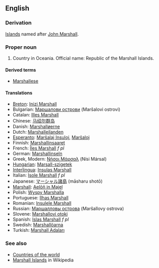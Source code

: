 ==English==
===Derivation===
[[Island]]s named after [[w:History of the Marshall Islands|John Marshall]].

===Proper noun===
# Country in Oceania. Official name: Republic of the Marshall Islands.

====Derived terms====
*[[Marshallese]]

====Translations====
*[[Breton]]: [[Inizi Marshall]]
*Bulgarian: [[Маршалови острови]] (Maršalovi ostrovi)
*Catalan: [[Illes Marshall]]
*Chinese: [[马绍尔群岛]]
*Danish: [[Marshalløerne]]
*Dutch: [[Marshalleilanden]]
*[[Esperanto]]: [[Marŝalaj Insuloj]], [[Marŝaloj]]
*Finnish: [[Marshallinsaaret]]
*French: [[Îles Marshall]] ''f pl''
*German: [[Marshallinseln]]
*Greek, Modern: [[Νήσοι Μάρσαλ]] (Nísi Mársal)
*[[Hungarian]]: [[Marsall-szigetek]]
*[[Interlingua]]: [[Insulas Marshall]]
*Italian: [[Isole Marshall]] ''f pl''
*Japanese: [[マーシャル諸島]] (māsharu shotō)
*[[Marshall]]: [[Aelōn̄ in M̧ajeļ]]
*Polish: [[Wyspy Marshalla]]
*Portuguese: [[Ilhas Marshall]]
*Romanian: [[Insulele Marshall]]
*Russian: [[Маршалловы острова]] (Maršallovy ostrova)
*Slovene: [[Marshallovi otoki]]
*Spanish: [[Islas Marshall]] ''f pl''
*Swedish: [[Marshallöarna]]
*Turkish: [[Marshall Adaları]]

===See also===
*[[Countries of the world]]
*[[w:Marshall Islands|Marshall Islands]] in Wikipedia